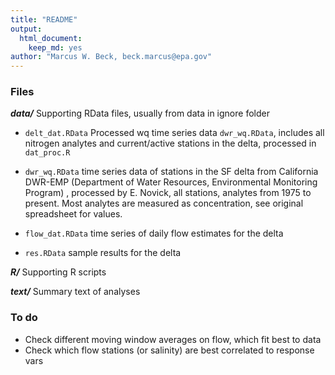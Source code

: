 ```yaml
---
title: "README"
output: 
  html_document:
    keep_md: yes
author: "Marcus W. Beck, beck.marcus@epa.gov"
---
```


### Files

**_data/_** Supporting RData files, usually from data in ignore folder 

* `delt_dat.RData` Processed wq time series data `dwr_wq.RData`, includes all nitrogen analytes and current/active stations in the delta, processed in `dat_proc.R`

* `dwr_wq.RData` time series data of stations in the SF delta from California DWR-EMP (Department of Water Resources, Environmental Monitoring Program) , processed by E. Novick, all stations, analytes from 1975 to present.  Most analytes are measured as concentration, see original spreadsheet for values. 

* `flow_dat.RData` time series of daily flow estimates for the delta

* `res.RData` sample results for the delta

**_R/_** Supporting R scripts

**_text/_** Summary text of analyses

### To do

* Check different moving window averages on flow, which fit best to data
* Check which flow stations (or salinity) are best correlated to response vars


